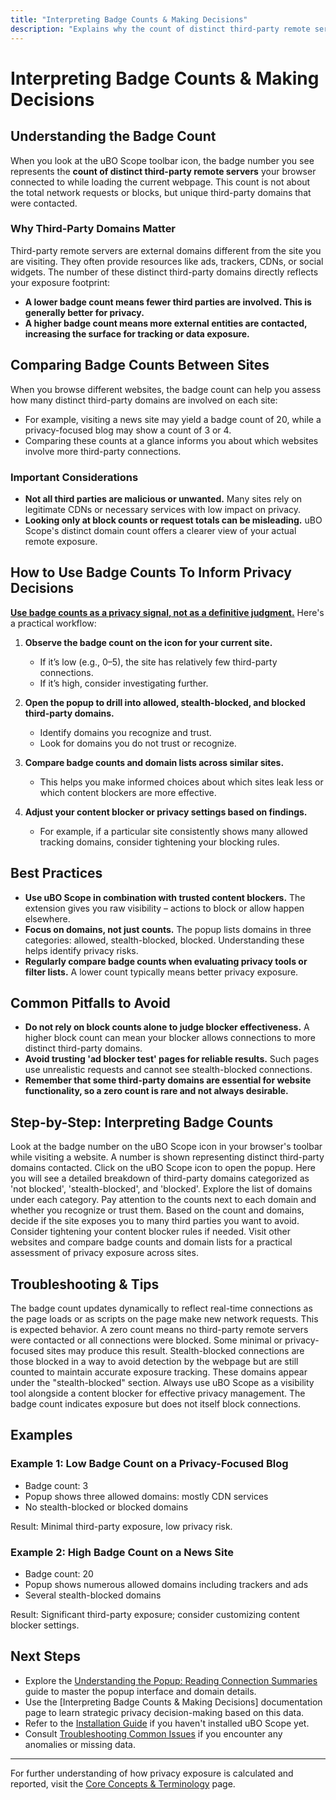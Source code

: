 ```yaml
---
title: "Interpreting Badge Counts & Making Decisions"
description: "Explains why the count of distinct third-party remote servers matters, how to compare these counts between sites, and best practices for using this metric to inform privacy decisions."
---
```


# Interpreting Badge Counts & Making Decisions

## Understanding the Badge Count

When you look at the uBO Scope toolbar icon, the badge number you see represents the **count of distinct third-party remote servers** your browser connected to while loading the current webpage. This count is not about the total network requests or blocks, but unique third-party domains that were contacted.

### Why Third-Party Domains Matter

Third-party remote servers are external domains different from the site you are visiting. They often provide resources like ads, trackers, CDNs, or social widgets. The number of these distinct third-party domains directly reflects your exposure footprint:

- **A lower badge count means fewer third parties are involved. This is generally better for privacy.**
- **A higher badge count means more external entities are contacted, increasing the surface for tracking or data exposure.**


## Comparing Badge Counts Between Sites

When you browse different websites, the badge count can help you assess how many distinct third-party domains are involved on each site:

- For example, visiting a news site may yield a badge count of 20, while a privacy-focused blog may show a count of 3 or 4.
- Comparing these counts at a glance informs you about which websites involve more third-party connections.


### Important Considerations

- **Not all third parties are malicious or unwanted.** Many sites rely on legitimate CDNs or necessary services with low impact on privacy.
- **Looking only at block counts or request totals can be misleading.** uBO Scope's distinct domain count offers a clearer view of your actual remote exposure.


## How to Use Badge Counts To Inform Privacy Decisions

<u><b>Use badge counts as a privacy signal, not as a definitive judgment.</b></u> Here's a practical workflow:

1. **Observe the badge count on the icon for your current site.**
   - If it’s low (e.g., 0–5), the site has relatively few third-party connections.
   - If it’s high, consider investigating further.

2. **Open the popup to drill into allowed, stealth-blocked, and blocked third-party domains.**
   - Identify domains you recognize and trust.
   - Look for domains you do not trust or recognize.

3. **Compare badge counts and domain lists across similar sites.**
   - This helps you make informed choices about which sites leak less or which content blockers are more effective.

4. **Adjust your content blocker or privacy settings based on findings.** 
   - For example, if a particular site consistently shows many allowed tracking domains, consider tightening your blocking rules.


## Best Practices

- **Use uBO Scope in combination with trusted content blockers.** The extension gives you raw visibility – actions to block or allow happen elsewhere.
- **Focus on domains, not just counts.** The popup lists domains in three categories: allowed, stealth-blocked, blocked. Understanding these helps identify privacy risks.
- **Regularly compare badge counts when evaluating privacy tools or filter lists.** A lower count typically means better privacy exposure.


## Common Pitfalls to Avoid

- **Do not rely on block counts alone to judge blocker effectiveness.** A higher block count can mean your blocker allows connections to more distinct third-party domains.
- **Avoid trusting 'ad blocker test' pages for reliable results.** Such pages use unrealistic requests and cannot see stealth-blocked connections.
- **Remember that some third-party domains are essential for website functionality, so a zero count is rare and not always desirable.**


## Step-by-Step: Interpreting Badge Counts

<Steps>
<Step title="Check the toolbar badge">Look at the badge number on the uBO Scope icon in your browser's toolbar while visiting a website. A number is shown representing distinct third-party domains contacted.</Step>
<Step title="Open the popup UI">Click on the uBO Scope icon to open the popup. Here you will see a detailed breakdown of third-party domains categorized as 'not blocked', 'stealth-blocked', and 'blocked'.</Step>
<Step title="Review the list of domains">Explore the list of domains under each category. Pay attention to the counts next to each domain and whether you recognize or trust them.</Step>
<Step title="Make a privacy judgement">Based on the count and domains, decide if the site exposes you to many third parties you want to avoid. Consider tightening your content blocker rules if needed.</Step>
<Step title="Compare with other sites">Visit other websites and compare badge counts and domain lists for a practical assessment of privacy exposure across sites.</Step>
</Steps>


## Troubleshooting & Tips

<AccordionGroup title="Troubleshooting Badge Counts">
<Accordion title="Why does my badge count change frequently?">
The badge count updates dynamically to reflect real-time connections as the page loads or as scripts on the page make new network requests. This is expected behavior.
</Accordion>
<Accordion title="Why is the badge count zero on some sites?">
A zero count means no third-party remote servers were contacted or all connections were blocked. Some minimal or privacy-focused sites may produce this result.
</Accordion>
<Accordion title="Why do stealth-blocked domains still appear as connections?">
Stealth-blocked connections are those blocked in a way to avoid detection by the webpage but are still counted to maintain accurate exposure tracking. These domains appear under the "stealth-blocked" section.
</Accordion>
</AccordionGroup>

<Tip>
Always use uBO Scope as a visibility tool alongside a content blocker for effective privacy management. The badge count indicates exposure but does not itself block connections.
</Tip>


## Examples

### Example 1: Low Badge Count on a Privacy-Focused Blog

- Badge count: 3
- Popup shows three allowed domains: mostly CDN services
- No stealth-blocked or blocked domains

Result: Minimal third-party exposure, low privacy risk.

### Example 2: High Badge Count on a News Site

- Badge count: 20
- Popup shows numerous allowed domains including trackers and ads
- Several stealth-blocked domains

Result: Significant third-party exposure; consider customizing content blocker settings.


## Next Steps

- Explore the [Understanding the Popup: Reading Connection Summaries](/guides/getting-started/reading-popup) guide to master the popup interface and domain details.
- Use the [Interpreting Badge Counts & Making Decisions] documentation page to learn strategic privacy decision-making based on this data.
- Refer to the [Installation Guide](/getting-started/essentials/installation) if you haven't installed uBO Scope yet.
- Consult [Troubleshooting Common Issues](/getting-started/essentials/troubleshooting) if you encounter any anomalies or missing data.


---

For further understanding of how privacy exposure is calculated and reported, visit the [Core Concepts & Terminology](/overview/concepts-architecture/core-concepts-terminology) page.
